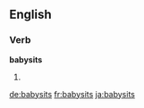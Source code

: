 ==English==

===Verb===
'''babysits'''

# {{third-person singular of|babysit}}

[[de:babysits]]
[[fr:babysits]]
[[ja:babysits]]
